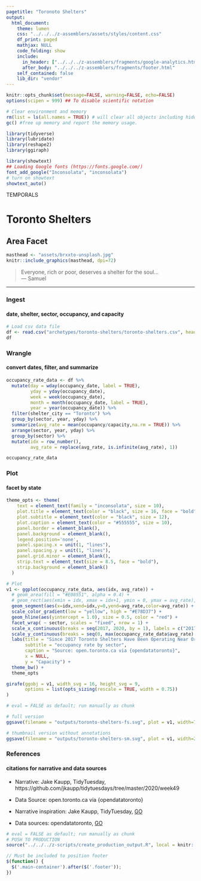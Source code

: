 ```yaml
---
pagetitle: "Toronoto Shelters"
output:
  html_document:
    theme: lumen
    css: "../../../z-assemblers/assets/styles/content.css"
    df_print: paged
    mathjax: NULL
    code_folding: show
    include:
      in_header: ["../../../z-assemblers/fragments/google-analytics.html", "../../../z-assemblers/fragments/header.html"]
      after_body: "../../../z-assemblers/fragments/footer.html"
    self_contained: false
    lib_dir: "vendor"
---
```


```r

knitr::opts_chunk$set(message=FALSE, warning=FALSE, echo=FALSE)
options(scipen = 999) ## To disable scientific notation

# Clear environment and memory
rm(list = ls(all.names = TRUE)) # will clear all objects including hidden objects.
gc() #free up memory and report the memory usage.

library(tidyverse)
library(lubridate)
library(reshape2)
library(ggiraph)

library(showtext)
## Loading Google fonts (https://fonts.google.com/)
font_add_google("Inconsolata", "inconsolata")
# turn on showtext
showtext_auto()

```

<div class="activity">
TEMPORALS  
</div>

# Toronto Shelters
## Area Facet

```r

masthead <- "assets/brxxto-unsplash.jpg"
knitr::include_graphics(masthead, dpi=72)

```

> Everyone, rich or poor, deserves a shelter for the soul...\
--- Samuel\

***


### Ingest
#### date, shelter, sector, occupancy, and capacity

```r

# Load csv data file
df <- read.csv("archetypes/toronto-shelters/toronto-shelters.csv", header = TRUE, stringsAsFactors = FALSE, encoding = "UTF-8")
df


```


### Wrangle
#### convert dates, filter, and summarize


```r

occupancy_rate_data <- df %>% 
  mutate(day = wday(occupancy_date, label = TRUE),
         yday = yday(occupancy_date),
         week = week(occupancy_date),
         month = month(occupancy_date, label = TRUE),
         year = year(occupancy_date)) %>% 
  filter(shelter_city == "Toronto") %>% 
  group_by(sector, year, yday) %>% 
  summarize(avg_rate = mean(occupancy/capacity,na.rm = TRUE)) %>% 
  arrange(sector, year, yday) %>% 
  group_by(sector) %>% 
  mutate(idx = row_number(),
         avg_rate = replace(avg_rate, is.infinite(avg_rate), 1))

occupancy_rate_data

```


### Plot
#### facet by state


```r

theme_opts <- theme(
    text = element_text(family = "inconsolata", size = 10), 
    plot.title = element_text(color = "black", size = 16, face = "bold"),
    plot.subtitle = element_text(color = "black", size = 12),
    plot.caption = element_text(color = "#555555", size = 10),
    panel.border = element_blank(),
    panel.background = element_blank(),
    legend.position='none',
    panel.spacing.x = unit(1, "lines"),
    panel.spacing.y = unit(1, "lines"),
    panel.grid.minor = element_blank(),
    strip.text = element_text(size = 8.5, face = "bold"),
    strip.background = element_blank()
  )

# Plot
v1 <- ggplot(occupancy_rate_data, aes(idx, avg_rate)) +
  # geom_area(fill = "#E08551", alpha = 0.4) +
  # geom_rect(aes(xmin = idx, xmax = idx+1, ymin = 0, ymax = avg_rate), fill = "blue", alpha = 0.4) +
  geom_segment(aes(x=idx,xend=idx,y=0,yend=avg_rate,color=avg_rate)) +
  scale_color_gradient(low = "yellow", high = "#E78D37") +
  geom_hline(aes(yintercept = 1.0), size = 0.5, color = "red") +
  facet_wrap( ~ sector, scales = "fixed", nrow = 1) +
  scale_x_continuous(breaks = seq(2017, 2020, by = 1), labels = c("2017", "'18", "'19", "'20")) +
  scale_y_continuous(breaks = seq(0, max(occupancy_rate_data$avg_rate) + 0.1, by = 0.1), labels = scales::percent_format(accuracy = 1) ) +
  labs(title = "Since 2017 Toronto Shelters Have Been Operating Near Or Over Capacity",
       subtitle = "occupancy rate by sector",
       caption = "Source: open.toronto.ca via {opendatatoronto}",
       x = NULL,
       y = "Capacity") +
  theme_bw() +
  theme_opts

girafe(ggobj = v1, width_svg = 16, height_svg = 9,
       options = list(opts_sizing(rescale = TRUE, width = 0.75))
)

```


```r

# eval = FALSE as default; run manually as chunk

# full version
ggsave(filename = "outputs/toronto-shelters-fs.svg", plot = v1, width=720/72, height=1280/72)

# thumbnail version without annotations
ggsave(filename = "outputs/toronto-shelters-sm.svg", plot = v1, width=2.25, height=4)

```


### References
#### citations for narrative and data sources

* Narrative: Jake Kaupp, TidyTuesday, https://github.com/jkaupp/tidytuesdays/tree/master/2020/week49
* Data Source: open.toronto.ca via {opendatatoronto}


* Narrative inspiration: Jake Kaupp, TidyTuesday, [GO](https://github.com/jkaupp/tidytuesdays/tree/master/2020/week49){target="_blank"}
* Data sources: opendatatoronto, [GO](open.toronto.ca){target="_blank"}


```r

# eval = FALSE as default; run manually as chunk
# PUSH TO PRODUCTION
source("../../../z-scripts/create_production_output.R", local = knitr::knit_global())

```



```js

// Must be included to position footer
$(function() {
  $('.main-container').after($('.footer'));
})

```

